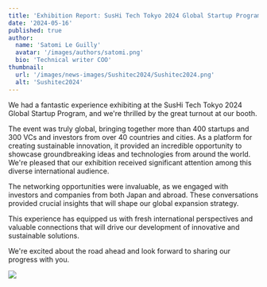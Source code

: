 ```yaml
---
title: 'Exhibition Report: SusHi Tech Tokyo 2024 Global Startup Program'
date: '2024-05-16'
published: true
author:
  name: 'Satomi Le Guilly'
  avatar: '/images/authors/satomi.png'
  bio: 'Technical writer COO'
thumbnail:
  url: '/images/news-images/Sushitec2024/Sushitec2024.png'
  alt: 'Sushitec2024'
---
```


We had a fantastic experience exhibiting at the SusHi Tech Tokyo 2024 Global Startup Program, and we're thrilled by the great turnout at our booth.

The event was truly global, bringing together more than 400 startups and 300 VCs and investors from over 40 countries and cities. As a platform for creating sustainable innovation, it provided an incredible opportunity to showcase groundbreaking ideas and technologies from around the world. We're pleased that our exhibition received significant attention among this diverse international audience.

The networking opportunities were invaluable, as we engaged with investors and companies from both Japan and abroad. These conversations provided crucial insights that will shape our global expansion strategy.

This experience has equipped us with fresh international perspectives and valuable connections that will drive our development of innovative and sustainable solutions.

We're excited about the road ahead and look forward to sharing our progress with you.

![](/images/news-images/Sushitec2024/shusitec-satomi-yann.JPG)
